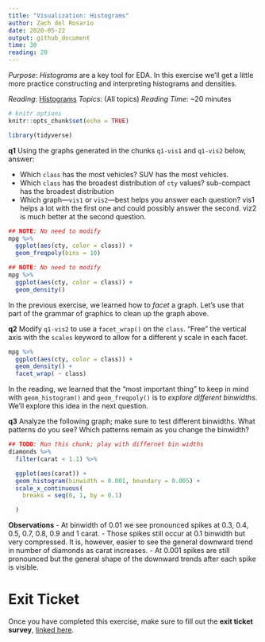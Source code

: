 ```yaml
---
title: "Visualization: Histograms"
author: Zach del Rosario
date: 2020-05-22
output: github_document
time: 30
reading: 20
---
```


*Purpose*: *Histograms* are a key tool for EDA. In this exercise we'll get a little more practice constructing and interpreting histograms and densities.

*Reading*: [Histograms](https://rstudio.cloud/learn/primers/3.3)
*Topics*: (All topics)
*Reading Time*: ~20 minutes

```r
# knitr options
knitr::opts_chunk$set(echo = TRUE)
```

```r
library(tidyverse)

```

__q1__ Using the graphs generated in the chunks `q1-vis1` and `q1-vis2` below, answer:

- Which `class` has the most vehicles?
    SUV has the most vehicles.
- Which `class` has the broadest distribution of `cty` values?
    sub-compact has the broadest distribution
- Which graph---`vis1` or `vis2`---best helps you answer each question?
    vis1 helps a lot with the first one and could possibly answer the second. viz2 is much better at the second question.

```r
## NOTE: No need to modify
mpg %>%
  ggplot(aes(cty, color = class)) +
  geom_freqpoly(bins = 10)
```


```r
## NOTE: No need to modify
mpg %>%
  ggplot(aes(cty, color = class)) +
  geom_density()
```


In the previous exercise, we learned how to *facet* a graph. Let's use that part of the grammar of graphics to clean up the graph above.

__q2__ Modify `q1-vis2` to use a `facet_wrap()` on the `class`. "Free" the vertical axis with the `scales` keyword to allow for a different y scale in each facet.

```r
mpg %>%
  ggplot(aes(cty, color = class)) +
  geom_density() + 
  facet_wrap( ~ class)
```

In the reading, we learned that the "most important thing" to keep in mind with `geom_histogram()` and `geom_freqpoly()` is to _explore different binwidths_. We'll explore this idea in the next question.

__q3__ Analyze the following graph; make sure to test different binwidths. What patterns do you see? Which patterns remain as you change the binwidth?

```r
## TODO: Run this chunk; play with differnet bin widths
diamonds %>%
  filter(carat < 1.1) %>%

  ggplot(aes(carat)) +
  geom_histogram(binwidth = 0.001, boundary = 0.005) +
  scale_x_continuous(
    breaks = seq(0, 1, by = 0.1)

  )
```

**Observations**
- At binwidth of 0.01 we see pronounced spikes at 0.3, 0.4, 0.5, 0.7, 0.8, 0.9 and 1 carat.
- Those spikes still occur at 0.1 binwidth but very compressed. It is, however, easier to see the general downward trend in number of diamonds as carat increases.
- At 0.001 spikes are still pronounced but the general shape of the downward trends after each spike is visible.

<!-- include-exit-ticket -->
# Exit Ticket
<!-- -------------------------------------------------- -->

Once you have completed this exercise, make sure to fill out the **exit ticket survey**, [linked here](https://docs.google.com/forms/d/e/1FAIpQLSeuq2LFIwWcm05e8-JU84A3irdEL7JkXhMq5Xtoalib36LFHw/viewform?usp=pp_url&entry.693978880=e-vis02-histograms-assignment.Rmd).
